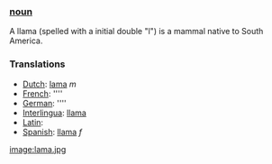 === [[noun]] ===
A llama (spelled with a initial double "l") is a mammal native to South America. 

===Translations===
*[[Dutch]]: [[lama]] ''m''
*[[French]]: [[]] ''''
*[[German]]: [[]] ''''
*[[Interlingua]]: [[llama]]
*[[Latin]]: [[]]
*[[Spanish]]: [[llama]] ''f''

[[image:lama.jpg]]